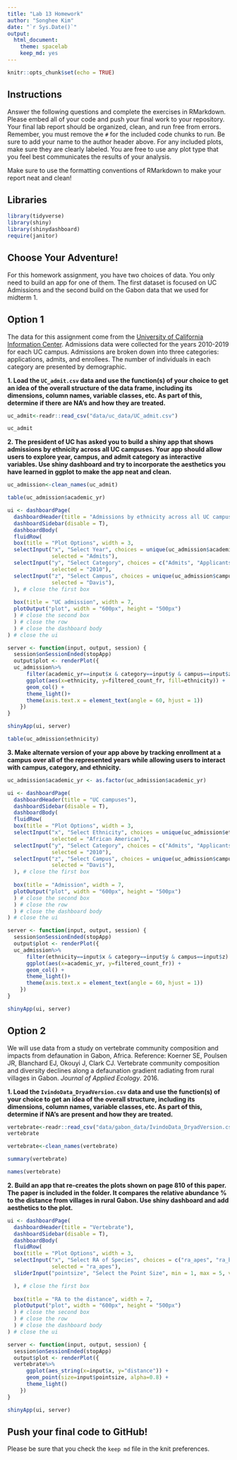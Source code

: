 ```yaml
---
title: "Lab 13 Homework"
author: "Songhee Kim"
date: "`r Sys.Date()`"
output:
  html_document: 
    theme: spacelab
    keep_md: yes
---
```


```r
knitr::opts_chunk$set(echo = TRUE)
```

## Instructions
Answer the following questions and complete the exercises in RMarkdown. Please embed all of your code and push your final work to your repository. Your final lab report should be organized, clean, and run free from errors. Remember, you must remove the `#` for the included code chunks to run. Be sure to add your name to the author header above. For any included plots, make sure they are clearly labeled. You are free to use any plot type that you feel best communicates the results of your analysis.  

Make sure to use the formatting conventions of RMarkdown to make your report neat and clean!  

## Libraries
```r
library(tidyverse)
library(shiny)
library(shinydashboard)
require(janitor)
```

## Choose Your Adventure!
For this homework assignment, you have two choices of data. You only need to build an app for one of them. The first dataset is focused on UC Admissions and the second build on the Gabon data that we used for midterm 1.  

## Option 1
The data for this assignment come from the [University of California Information Center](https://www.universityofcalifornia.edu/infocenter). Admissions data were collected for the years 2010-2019 for each UC campus. Admissions are broken down into three categories: applications, admits, and enrollees. The number of individuals in each category are presented by demographic.  

**1. Load the `UC_admit.csv` data and use the function(s) of your choice to get an idea of the overall structure of the data frame, including its dimensions, column names, variable classes, etc. As part of this, determine if there are NA's and how they are treated.**  
```r
uc_admit<-readr::read_csv("data/uc_data/UC_admit.csv")
```
```r
uc_admit
```


**2. The president of UC has asked you to build a shiny app that shows admissions by ethnicity across all UC campuses. Your app should allow users to explore year, campus, and admit category as interactive variables. Use shiny dashboard and try to incorporate the aesthetics you have learned in ggplot to make the app neat and clean.**



```r
uc_admission<-clean_names(uc_admit)
```

```r
table(uc_admission$academic_yr)
```

```r
ui <- dashboardPage(
  dashboardHeader(title = "Admissions by ethnicity across all UC campuses"),
  dashboardSidebar(disable = T),
  dashboardBody(
  fluidRow(
  box(title = "Plot Options", width = 3,
  selectInput("x", "Select Year", choices = unique(uc_admission$academic_yr), 
              selected = "Admits"),
  selectInput("y", "Select Category", choices = c("Admits", "Applicants", "Enrollees"), 
              selected = "2010"),
  selectInput("z", "Select Campus", choices = unique(uc_admission$campus), 
              selected = "Davis"),
  ), # close the first box
  
  box(title = "UC admission", width = 7,
  plotOutput("plot", width = "600px", height = "500px")
  ) # close the second box
  ) # close the row
  ) # close the dashboard body
) # close the ui

server <- function(input, output, session) { 
  session$onSessionEnded(stopApp)
  output$plot <- renderPlot({
  uc_admission%>%
      filter(academic_yr==input$x & category==input$y & campus==input$z) %>%
      ggplot(aes(x=ethnicity, y=filtered_count_fr, fill=ethnicity)) +
      geom_col() + 
      theme_light()+
      theme(axis.text.x = element_text(angle = 60, hjust = 1))
    })
}

shinyApp(ui, server)
```

```r
table(uc_admission$ethnicity)
```

**3. Make alternate version of your app above by tracking enrollment at a campus over all of the represented years while allowing users to interact with campus, category, and ethnicity.**  
```r
uc_admission$academic_yr <- as.factor(uc_admission$academic_yr)
```

```r
ui <- dashboardPage(
  dashboardHeader(title = "UC campuses"),
  dashboardSidebar(disable = T),
  dashboardBody(
  fluidRow(
  box(title = "Plot Options", width = 3,
  selectInput("x", "Select Ethnicity", choices = unique(uc_admission$ethnicity), 
              selected = "African American"),
  selectInput("y", "Select Category", choices = c("Admits", "Applicants", "Enrollees"), 
              selected = "2010"),
  selectInput("z", "Select Campus", choices = unique(uc_admission$campus), 
              selected = "Davis"),
  ), # close the first box
  
  box(title = "Admission", width = 7,
  plotOutput("plot", width = "600px", height = "500px")
  ) # close the second box
  ) # close the row
  ) # close the dashboard body
) # close the ui

server <- function(input, output, session) { 
  session$onSessionEnded(stopApp)
  output$plot <- renderPlot({
  uc_admission%>%
      filter(ethnicity==input$x & category==input$y & campus==input$z) %>%
      ggplot(aes(x=academic_yr, y=filtered_count_fr)) +
      geom_col() + 
      theme_light()+
      theme(axis.text.x = element_text(angle = 60, hjust = 1))
    })
}

shinyApp(ui, server)
```



## Option 2
We will use data from a study on vertebrate community composition and impacts from defaunation in Gabon, Africa. Reference: Koerner SE, Poulsen JR, Blanchard EJ, Okouyi J, Clark CJ. Vertebrate community composition and diversity declines along a defaunation gradient radiating from rural villages in Gabon. _Journal of Applied Ecology_. 2016.   

**1. Load the `IvindoData_DryadVersion.csv` data and use the function(s) of your choice to get an idea of the overall structure, including its dimensions, column names, variable classes, etc. As part of this, determine if NA's are present and how they are treated.**  

```r
vertebrate<-readr::read_csv("data/gabon_data/IvindoData_DryadVersion.csv")
vertebrate
```

```r
vertebrate<-clean_names(vertebrate)
```


```r
summary(vertebrate)
```

```r
names(vertebrate)
```


**2. Build an app that re-creates the plots shown on page 810 of this paper. The paper is included in the folder. It compares the relative abundance % to the distance from villages in rural Gabon. Use shiny dashboard and add aesthetics to the plot.  **  

```r
ui <- dashboardPage(
  dashboardHeader(title = "Vertebrate"),
  dashboardSidebar(disable = T),
  dashboardBody(
  fluidRow(
  box(title = "Plot Options", width = 3,
  selectInput("x", "Select RA of Species", choices = c("ra_apes", "ra_birds", "ra_elephant", "ra_monkeys"), 
              selected = "ra_apes"),
  sliderInput("pointsize", "Select the Point Size", min = 1, max = 5, value = 2, step = 0.5)

  ), # close the first box
  
  box(title = "RA to the distance", width = 7,
  plotOutput("plot", width = "600px", height = "500px")
  ) # close the second box
  ) # close the row
  ) # close the dashboard body
) # close the ui

server <- function(input, output, session) { 
  session$onSessionEnded(stopApp)
  output$plot <- renderPlot({
  vertebrate%>%
      ggplot(aes_string(x=input$x, y="distance")) +
      geom_point(size=input$pointsize, alpha=0.8) + 
      theme_light()
    })
}

shinyApp(ui, server)
```




## Push your final code to GitHub!
Please be sure that you check the `keep md` file in the knit preferences. 
